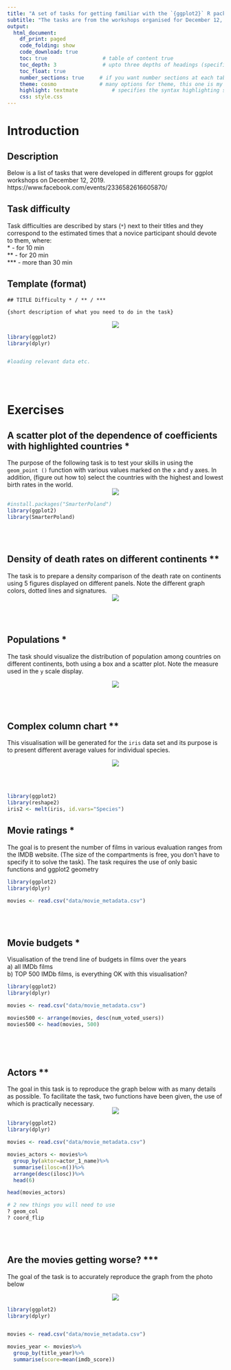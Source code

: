 ```yaml
---
title: "A set of tasks for getting familiar with the `{ggplot2}` R package"
subtitle: "The tasks are from the workshops organised for December 12, 2019"
output:
  html_document:
    df_print: paged
    code_folding: show
    code_download: true
    toc: true                  # table of content true
    toc_depth: 3               # upto three depths of headings (specified by #, ## and ###)
    toc_float: true
    number_sections: true     # if you want number sections at each table header
    theme: cosmo              # many options for theme, this one is my favorite.
    highlight: textmate           # specifies the syntax highlighting style
    css: style.css
---
```



# Introduction

## Description

Below is a list of tasks that were developed in different groups for ggplot workshops on December 12, 2019. https://www.facebook.com/events/2336582616605870/


## Task difficulty


Task difficulties are described by stars (`*`) next to their titles and they correspond to the estimated times that a novice participant should devote to them, where:
<br />
* - for 10 min<br />
**  - for 20 min<br />
*** - more than 30 min<br />

## Template (format)

```
## TITLE Difficulty * / ** / *** 

{short description of what you need to do in the task}
```

<center>
![](assets/exercises/g3_styl_2.png)
</center>

```r
library(ggplot2)
library(dplyr)


#loading relevant data etc.

```
<br /> <br /> 

# Exercises

##  A scatter plot of the dependence of coefficients with highlighted countries *



The purpose of the following task is to test your skills in using the `geom_point ()` function with various values marked on the `x` and `y` axes. In addition, (figure out how to) select the countries with the highest and lowest birth rates in the world.
<center>
![](assets/exercises/exercise_1.png)
</center>
```r
#install.packages("SmarterPoland")
library(ggplot2)
library(SmarterPoland)

```
<br /> <br /> 

## Density of death rates on different continents **



The task is to prepare a density comparison of the death rate on continents using 5 figures displayed on different panels. Note the different graph colors, dotted lines and signatures.
<center>
![](assets/exercises/exercise_2.png)
</center>

<br /> <br /> 

## Populations *



The task should visualize the distribution of population among countries on different continents, both using a box and a scatter plot. Note the measure used in the `y` scale display.

<center>
![](assets/exercises/exercise_3.png)
</center>

<br /> <br /> 

## Complex column chart **



This visualisation will be generated for the `iris` data set and its purpose is to present different average values for individual species.

<center>
![](assets/exercises/exercise_4.png)
</center>

<br /> <br /> 

```r
library(ggplot2)
library(reshape2)
iris2 <- melt(iris, id.vars="Species")

```

## Movie ratings * 



The goal is to present the number of films in various evaluation ranges from the IMDB website.
(The size of the compartments is free, you don't have to specify it to solve the task).
The task requires the use of only basic functions and ggplot2 geometry

```r
library(ggplot2)
library(dplyr)

movies <- read.csv("data/movie_metadata.csv")


```
<br /> <br /> 

## Movie budgets *



Visualisation of the trend line of budgets in films over the years <br />
a) all IMDb films <br />
b) TOP 500 IMDb films, is everything OK with this visualisation?<br />

```r
library(ggplot2)
library(dplyr)

movies <- read.csv("data/movie_metadata.csv")

movies500 <- arrange(movies, desc(num_voted_users))
movies500 <- head(movies, 500)



```
<br /> <br /> 

## Actors **



The goal in this task is to reproduce the graph below with as many details as possible.
To facilitate the task, two functions have been given, the use of which is practically necessary.
<center>
![](assets/exercises/g3_styl_2.png)
</center>

```r
library(ggplot2)
library(dplyr)

movies <- read.csv("data/movie_metadata.csv")

movies_actors <- movies%>%
  group_by(aktor=actor_1_name)%>%
  summarise(ilosc=n())%>%
  arrange(desc(ilosc))%>%
  head(6)

head(movies_actors)

# 2 new things you will need to use
? geom_col
? coord_flip
```
<br /> <br /> 

## Are the movies getting worse? ***


The goal of the task is to accurately reproduce the graph from the photo below

<center>
![](assets/exercises/g3_styl_1.png)
</center>

```r
library(ggplot2)
library(dplyr)


movies <- read.csv("data/movie_metadata.csv")

movies_year <- movies%>%
  group_by(title_year)%>%
  summarise(score=mean(imdb_score))



```

<br /> <br />